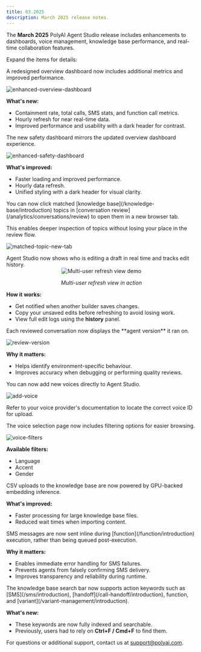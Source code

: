 ```yaml
---
title: 03.2025
description: March 2025 release notes.
---
```


The **March 2025** PolyAI Agent Studio release includes enhancements to dashboards, voice management, knowledge base performance, and real-time collaboration features.

Expand the items for details:

<AccordionGroup>

<Accordion title="Overview dashboard enhancements" icon="chart-pie">
A redesigned overview dashboard now includes additional metrics and improved performance.

![enhanced-overview-dashboard](/images/release-notes/2503/new-dashboard.png)

**What's new:**
- Containment rate, total calls, SMS stats, and function call metrics.
- Hourly refresh for near real-time data.
- Improved performance and usability with a dark header for contrast.

</Accordion>

<Accordion title="Safety dashboard enhancements" icon="shield-check">
The new safety dashboard mirrors the updated overview dashboard experience.

![enhanced-safety-dashboard](/images/release-notes/2503/new-safety.png)

**What's improved:**
- Faster loading and improved performance.
- Hourly data refresh.
- Unified styling with a dark header for visual clarity.

</Accordion>

<Accordion title="Open matched topics in a new tab" icon="arrow-up-right-from-square">
You can now click matched [knowledge base](/knowledge-base/introduction) topics in [conversation review](/analytics/conversations/review) to open them in a new browser tab.

This enables deeper inspection of topics without losing your place in the review flow.

![matched-topic-new-tab](/images/release-notes/2503/topic-tab.png)

</Accordion>

<Accordion title="Live collaboration and edit history" icon="users">
Agent Studio now shows who is editing a draft in real time and tracks edit history.

<div align="center">
  <img src="https://res.cloudinary.com/dtdd8khwd/image/upload/v1742990655/multi_user-refresh_view-2025-03-20_ba6e4w.gif" alt="Multi-user refresh view demo" />
  <p><em>Multi-user refresh view in action</em></p>
</div>

**How it works:**
- Get notified when another builder saves changes.
- Copy your unsaved edits before refreshing to avoid losing work.
- View full edit logs using the **history** panel.

</Accordion>

<Accordion title="Version info added to conversation review" icon="clock-rotate-left">
Each reviewed conversation now displays the **agent version** it ran on.

![review-version](/images/release-notes/2503/review-version.png)

**Why it matters:**
- Helps identify environment-specific behaviour.
- Improves accuracy when debugging or performing quality reviews.

</Accordion>

<Accordion title="Add new voices in Agent Studio" icon="microphone">
You can now add new voices directly to Agent Studio.

![add-voice](/images/release-notes/2503/add-voice.png)

<Tip>Refer to your voice provider's documentation to locate the correct voice ID for upload.</Tip>

</Accordion>

<Accordion title="Filter voices by language, accent, and gender" icon="filter">
The voice selection page now includes filtering options for easier browsing.

![voice-filters](/images/release-notes/2503/voices-redesign.png)

**Available filters:**
- Language
- Accent
- Gender

</Accordion>

<Accordion title="Faster knowledge base imports" icon="rocket">
CSV uploads to the knowledge base are now powered by GPU-backed embedding inference.

**What's improved:**
- Faster processing for large knowledge base files.
- Reduced wait times when importing content.

</Accordion>

<Accordion title="Send SMS during a function call" icon="message">
SMS messages are now sent inline during [function](/function/introduction) execution, rather than being queued post-execution.

**Why it matters:**
- Enables immediate error handling for SMS failures.
- Prevents agents from falsely confirming SMS delivery.
- Improves transparency and reliability during runtime.

</Accordion>

<Accordion title="Improved KB search for actions" icon="magnifying-glass">
The knowledge base search bar now supports action keywords such as [SMS](/sms/introduction), [handoff](/call-handoff/introduction), function, and [variant](/variant-management/introduction).

**What's new:**
- These keywords are now fully indexed and searchable.
- Previously, users had to rely on **Ctrl+F / Cmd+F** to find them.

</Accordion>

</AccordionGroup>

For questions or additional support, contact us at [support@polyai.com](mailto:support@polyai.com).